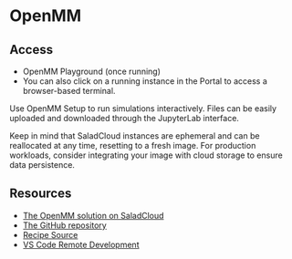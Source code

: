 # OpenMM

## Access
- <Link url={`https://${props.networking.dns}`}>OpenMM Playground</Link> (once running)
- You can also click on a running instance in the Portal to access a browser-based terminal.

Use OpenMM Setup to run simulations interactively. Files can be easily uploaded and downloaded through the JupyterLab interface. 

Keep in mind that SaladCloud instances are ephemeral and can be reallocated at any time, resetting to a fresh image. For production workloads, consider integrating your image with cloud storage to ensure data persistence.

## Resources

- [The OpenMM solution on SaladCloud](https://docs.salad.com/guides/molecular-dynamics-simulation/openmm-srcg)
- [The GitHub repository](https://github.com/SaladTechnologies/mds/tree/main/openmm-srcg)
- [Recipe Source](https://github.com/SaladTechnologies/salad-recipes/tree/master/recipes/openmm-srcg)
- [VS Code Remote Development](https://docs.salad.com/tutorials/vscode-remote-development#interactive-mode)


